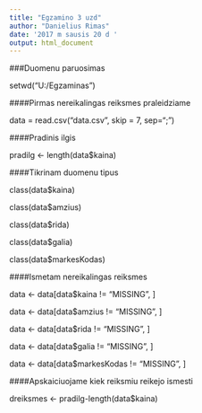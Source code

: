 ---
title: "Egzamino 3 uzd"
author: "Danielius Rimas"
date: '2017 m sausis 20 d '
output: html_document
---
###Duomenu paruosimas

setwd("U:/Egzaminas")

####Pirmas nereikalingas reiksmes praleidziame

data = read.csv("data.csv", skip = 7, sep=";")

####Pradinis ilgis

pradilg <- length(data$kaina)

####Tikrinam duomenu tipus

class(data$kaina)

class(data$amzius)

class(data$rida)

class(data$galia)

class(data$markesKodas)

####Ismetam nereikalingas reiksmes

data <- data[data$kaina != "MISSING", ]

data <- data[data$amzius != "MISSING", ]

data <- data[data$rida != "MISSING", ]

data <- data[data$galia != "MISSING", ]

data <- data[data$markesKodas != "MISSING", ]

####Apskaiciuojame kiek reiksmiu reikejo ismesti

dreiksmes <- pradilg-length(data$kaina)


